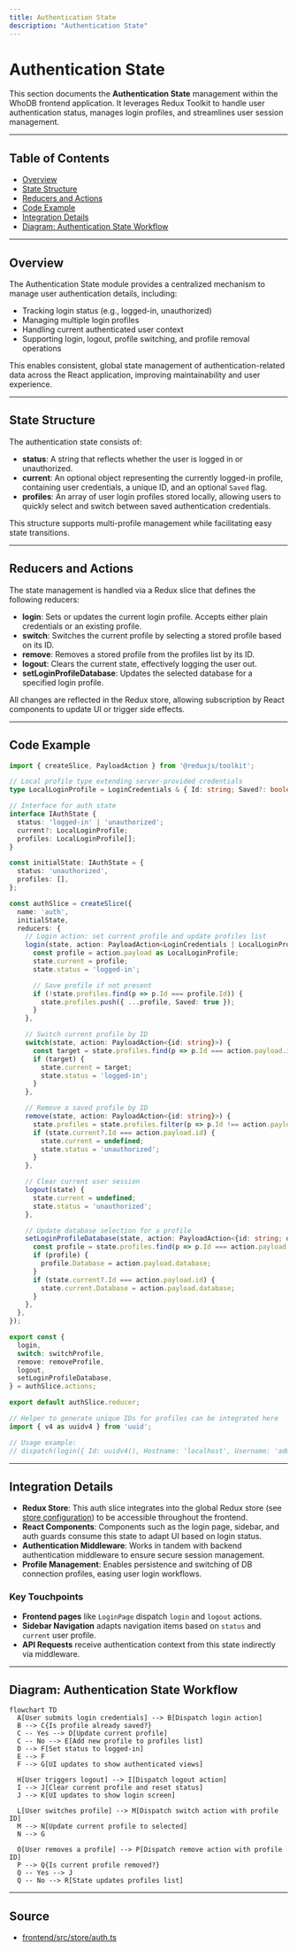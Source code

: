 ```yaml
---
title: Authentication State
description: "Authentication State"
---
```

# Authentication State

This section documents the **Authentication State** management within the WhoDB frontend application. It leverages Redux Toolkit to handle user authentication status, manages login profiles, and streamlines user session management.

---

## Table of Contents

- [Overview](#overview)
- [State Structure](#state-structure)
- [Reducers and Actions](#reducers-and-actions)
- [Code Example](#code-example)
- [Integration Details](#integration-details)
- [Diagram: Authentication State Workflow](#diagram-authentication-state-workflow)

---

## Overview

The Authentication State module provides a centralized mechanism to manage user authentication details, including:

- Tracking login status (e.g., logged-in, unauthorized)
- Managing multiple login profiles
- Handling current authenticated user context
- Supporting login, logout, profile switching, and profile removal operations

This enables consistent, global state management of authentication-related data across the React application, improving maintainability and user experience.

---

## State Structure

The authentication state consists of:

- **status**: A string that reflects whether the user is logged in or unauthorized.
- **current**: An optional object representing the currently logged-in profile, containing user credentials, a unique ID, and an optional `Saved` flag.
- **profiles**: An array of user login profiles stored locally, allowing users to quickly select and switch between saved authentication credentials.

This structure supports multi-profile management while facilitating easy state transitions.

---

## Reducers and Actions

The state management is handled via a Redux slice that defines the following reducers:

- **login**: Sets or updates the current login profile. Accepts either plain credentials or an existing profile.
- **switch**: Switches the current profile by selecting a stored profile based on its ID.
- **remove**: Removes a stored profile from the profiles list by its ID.
- **logout**: Clears the current state, effectively logging the user out.
- **setLoginProfileDatabase**: Updates the selected database for a specified login profile.

All changes are reflected in the Redux store, allowing subscription by React components to update UI or trigger side effects.

---

## Code Example

```ts
import { createSlice, PayloadAction } from '@reduxjs/toolkit';

// Local profile type extending server-provided credentials
type LocalLoginProfile = LoginCredentials & { Id: string; Saved?: boolean };

// Interface for auth state
interface IAuthState {
  status: 'logged-in' | 'unauthorized';
  current?: LocalLoginProfile;
  profiles: LocalLoginProfile[];
}

const initialState: IAuthState = {
  status: 'unauthorized',
  profiles: [],
};

const authSlice = createSlice({
  name: 'auth',
  initialState,
  reducers: {
    // Login action: set current profile and update profiles list
    login(state, action: PayloadAction<LoginCredentials | LocalLoginProfile>) {
      const profile = action.payload as LocalLoginProfile;
      state.current = profile;
      state.status = 'logged-in';

      // Save profile if not present
      if (!state.profiles.find(p => p.Id === profile.Id)) {
        state.profiles.push({ ...profile, Saved: true });
      }
    },

    // Switch current profile by ID
    switch(state, action: PayloadAction<{id: string}>) {
      const target = state.profiles.find(p => p.Id === action.payload.id);
      if (target) {
        state.current = target;
        state.status = 'logged-in';
      }
    },

    // Remove a saved profile by ID
    remove(state, action: PayloadAction<{id: string}>) {
      state.profiles = state.profiles.filter(p => p.Id !== action.payload.id);
      if (state.current?.Id === action.payload.id) {
        state.current = undefined;
        state.status = 'unauthorized';
      }
    },

    // Clear current user session
    logout(state) {
      state.current = undefined;
      state.status = 'unauthorized';
    },

    // Update database selection for a profile
    setLoginProfileDatabase(state, action: PayloadAction<{id: string; database: string}>) {
      const profile = state.profiles.find(p => p.Id === action.payload.id);
      if (profile) {
        profile.Database = action.payload.database;
      }
      if (state.current?.Id === action.payload.id) {
        state.current.Database = action.payload.database;
      }
    },
  },
});

export const {
  login,
  switch: switchProfile,
  remove: removeProfile,
  logout,
  setLoginProfileDatabase,
} = authSlice.actions;

export default authSlice.reducer;
```

```ts
// Helper to generate unique IDs for profiles can be integrated here
import { v4 as uuidv4 } from 'uuid';

// Usage example:
// dispatch(login({ Id: uuidv4(), Hostname: 'localhost', Username: 'admin', ... }))
```

---

## Integration Details

- **Redux Store**: This auth slice integrates into the global Redux store (see [store configuration](../Redux%20Store%20Configuration)) to be accessible throughout the frontend.
- **React Components**: Components such as the login page, sidebar, and auth guards consume this state to adapt UI based on login status.
- **Authentication Middleware**: Works in tandem with backend authentication middleware to ensure secure session management.
- **Profile Management**: Enables persistence and switching of DB connection profiles, easing user login workflows.

### Key Touchpoints

- **Frontend pages** like `LoginPage` dispatch `login` and `logout` actions.
- **Sidebar Navigation** adapts navigation items based on `status` and `current` user profile.
- **API Requests** receive authentication context from this state indirectly via middleware.

---

## Diagram: Authentication State Workflow

```mermaid
flowchart TD
  A[User submits login credentials] --> B[Dispatch login action]
  B --> C{Is profile already saved?}
  C -- Yes --> D[Update current profile]
  C -- No --> E[Add new profile to profiles list]
  D --> F[Set status to logged-in]
  E --> F
  F --> G[UI updates to show authenticated views]

  H[User triggers logout] --> I[Dispatch logout action]
  I --> J[Clear current profile and reset status]
  J --> K[UI updates to show login screen]

  L[User switches profile] --> M[Dispatch switch action with profile ID]
  M --> N[Update current profile to selected]
  N --> G

  O[User removes a profile] --> P[Dispatch remove action with profile ID]
  P --> Q{Is current profile removed?}
  Q -- Yes --> J
  Q -- No --> R[State updates profiles list]
```

---

## Source

- [frontend/src/store/auth.ts](frontend/src/store/auth.ts)
